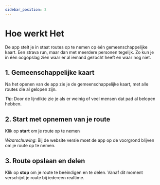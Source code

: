 ```yaml
---
sidebar_position: 2
---
```


# Hoe werkt Het

De app stelt je in staat routes op te nemen op één gemeenschappelijke kaart. Een strava run, maar dan met meerdere personen tegelijk. 
Zo kun je in één oogopslag zien waar er al iemand gezocht heeft en waar nog niet.  

## 1. Gemeenschappelijke kaart

Na het openen van de app zie je de gemeenschappelijke kaart, met alle routes die al gelopen zijn. 

 *Tip*: Door de lijndikte zie je als er weinig of veel mensen dat pad al belopen hebben.

## 2. Start met opnemen van je route

Klik op **start** om je route op te nemen

*Waarschuwing*: Bij de website versie moet de app op de voorgrond blijven om je route op te nemen. 

## 3. Route opslaan en delen

Klik op **stop** om je route te beëindigen en te delen. Vanaf dit moment verschijnt je route bij iedereen realtime.
